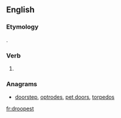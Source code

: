 ==English==

===Etymology===
{{suffix|droop|est|lang=en}}.

===Verb===
{{head|en|verb form}}

# {{context|archaic|lang=en}} {{en-archaic second-person singular of|droop|lang=en}}

===Anagrams===
* [[doorstep#English|doorstep]], [[optrodes#English|optrodes]], [[pet doors#English|pet doors]], [[torpedos#English|torpedos]]

[[fr:droopest]]